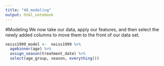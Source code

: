 ```yaml
---
title: "40_modeling"
output: html_notebook
---
```


#Modeling
We now take our data, apply our features, and then select the newly added columns to move them to the front of our data set.
```r
neiss1999_model <-  neiss1999 %>% 
  agebinner(age) %>% 
  assign_season(treatment_date) %>% 
  select(age_group, season, everything())
```



